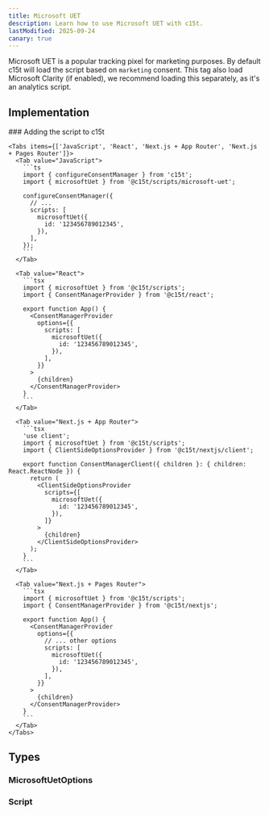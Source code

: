 ```yaml
---
title: Microsoft UET 
description: Learn how to use Microsoft UET with c15t.
lastModified: 2025-09-24
canary: true
---
```


Microsoft UET is a popular tracking pixel for marketing purposes. By default c15t will load the script based on `marketing` consent.
This tag also load Microsoft Clarity (if enabled), we recommend loading this separately, as it's an analytics script.

## Implementation

<Steps>
  <Step>
    ### Adding the script to c15t

    <Tabs items={['JavaScript', 'React', 'Next.js + App Router', 'Next.js + Pages Router']}>
      <Tab value="JavaScript">
        ```ts
        import { configureConsentManager } from 'c15t';
        import { microsoftUet } from '@c15t/scripts/microsoft-uet';

        configureConsentManager({
          // ... 
          scripts: [
            microsoftUet({
              id: '123456789012345',
            }),
          ],
        });
        ```
      </Tab>

      <Tab value="React">
        ```tsx
        import { microsoftUet } from '@c15t/scripts';
        import { ConsentManagerProvider } from '@c15t/react';

        export function App() { 
          <ConsentManagerProvider
            options={{
              scripts: [
                microsoftUet({
                  id: '123456789012345',
                }),
              ],
            }}
          >
            {children}
          </ConsentManagerProvider>
        }
        ```
      </Tab>

      <Tab value="Next.js + App Router">
        ```tsx
        'use client';
        import { microsoftUet } from '@c15t/scripts';
        import { ClientSideOptionsProvider } from '@c15t/nextjs/client';

        export function ConsentManagerClient({ children }: { children: React.ReactNode }) { 
          return (
            <ClientSideOptionsProvider
              scripts={[
                microsoftUet({
                  id: '123456789012345',
                }),
              ]}
            >
              {children}
            </ClientSideOptionsProvider>
          );
        }
        ```
      </Tab>

      <Tab value="Next.js + Pages Router">
        ```tsx
        import { microsoftUet } from '@c15t/scripts';
        import { ConsentManagerProvider } from '@c15t/nextjs';

        export function App() { 
          <ConsentManagerProvider
            options={{
              // ... other options
              scripts: [
                microsoftUet({
                  id: '123456789012345',
                }),
              ],
            }}
          >
            {children}
          </ConsentManagerProvider>
        }
        ```
      </Tab>
    </Tabs>
  </Step>
</Steps>

## Types

### MicrosoftUetOptions

<AutoTypeTable path="./packages/scripts/src/microsoft-uet.ts" name="MicrosoftUetOptions" />

### Script

<AutoTypeTable path="./packages/core/src/libs/script-loader/types.ts" name="Script" />

